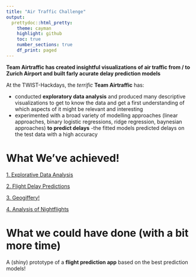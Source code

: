 ```yaml
---
title: "Air Traffic Challenge"
output: 
  prettydoc::html_pretty:
    theme: cayman
    highlight: github
    toc: true 
    number_sections: true 
    df_print: paged
---
```



__Team Airtraffic has created insightful visualizations of air traffic from / to Zurich Airport and built farly acurate delay prediction models__


At the TWIST-Hackdays, the *terrific* __Team Airtraffic__ has: 

- conducted __exploratory data analysis__ and produced many descriptive visualizations to get to know the data and get a first understanding of which aspects of it might be relevant and interesting
- experimented with a broad variety of modelling approaches (linear approaches, binary logistic regressions, ridge regression, baynesian approaches) __to predict delays__
-the fitted models predicted delays on the test data with a high accuracy


# What We've achieved!

[1. Explorative Data Analysis](https://openzh.github.io/twist_airtraffic/airtraffic_prediction)

[2. Flight Delay Predictions](https://openzh.github.io/twist_airtraffic/airtraffic_prediction)

[3. Geogiffery!](https://openzh.github.io/twist_airtraffic/animated_flights)

[4. Analysis of Nightflights](https://github.com/openZH/twist_airtraffic/blob/master/docs/nightflights.png)

# What we could have done (with a bit more time)

A (shiny) prototype of a __flight prediction app__ based on the best prediction models! 








